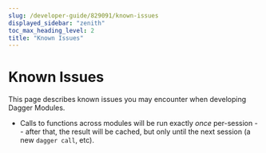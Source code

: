 ```yaml
---
slug: /developer-guide/829091/known-issues
displayed_sidebar: "zenith"
toc_max_heading_level: 2
title: "Known Issues"
---
```



# Known Issues

<PartialExperimentalDocs />

This page describes known issues you may encounter when developing Dagger Modules.

- Calls to functions across modules will be run exactly _once_ per-session --
  after that, the result will be cached, but only until the next session (a new
  `dagger call`, etc).
